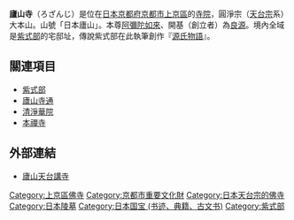 {{日本寺院
| name = 廬山寺
| img = File:RosanjiTeien.jpg
| img_capt = 源氏庭
| image_width = 260
| nihongo = 廬山寺
| hiragana = ろざんじ
| romaji = Rozan-ji
| location = [[京都府|京都府]][[京都市|京都市]][[上京區|上京區]]<br>寺町通廣小路上ル北之邊町397
| sangou = 日本廬山
| section = 圓淨宗大本山
| god = [[阿彌陀如來|阿彌陀如來]]
| found_year = [[天慶_(朱雀天皇)|天慶]]元年（938年）
| founder = [[良源|良源]]（開基）
| official_name = 廬山天台講寺
| alias = 
| struct = 
| title = [[洛陽三十三所觀音靈場|洛陽三十三所觀音靈場]]第32番<br />京都七福神3番（[[毘沙門天|毘沙門天]]）
| cultural_collection = 慈惠大師筆遺告（國寶、東京國立博物館寄託）<br/>絹本著色普賢十羅刹女像・後伏見天皇宸翰願文 他（重要文化財）
}}
'''廬山寺'''（ろざんじ）是位在[[日本|日本]][[京都府|京都府]][[京都市|京都市]][[上京區|上京區]]的[[寺院|寺院]]，圓淨宗（[[天台宗|天台宗]]系）大本山。山號「日本廬山」。本尊[[阿彌陀如來|阿彌陀如來]]、開基（創立者）為[[良源|良源]]。境內全域是[[紫式部|紫式部]]的宅邸址，傳說紫式部在此執筆創作『[[源氏物語|源氏物語]]』。

== 關連項目 ==
*[[紫式部|紫式部]]
*[[廬山寺通|廬山寺通]]
*[[清淨華院|清淨華院]]
*[[本禪寺|本禪寺]]

== 外部連結 ==
* [http://www7a.biglobe.ne.jp/~rozanji/ 廬山天台講寺] {{Wayback|url=http://www7a.biglobe.ne.jp/~rozanji/ |date=20220610204723 }}

{{DEFAULTSORT:Rozanji}}
[[Category:上京區佛寺|Category:上京區佛寺]]
[[Category:京都市重要文化財|Category:京都市重要文化財]]
[[Category:日本天台宗的佛寺|Category:日本天台宗的佛寺]]
[[Category:日本陵墓|Category:日本陵墓]]
[[Category:日本国宝_(书迹、典籍、古文书)|Category:日本国宝 (书迹、典籍、古文书)]]
[[Category:紫式部|Category:紫式部]]